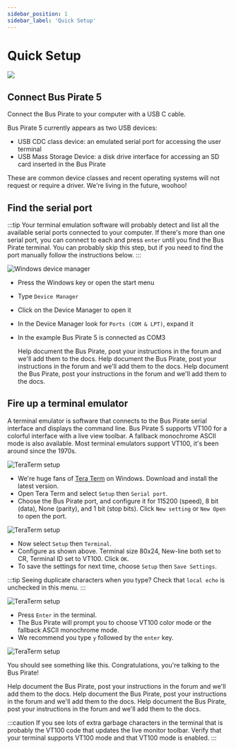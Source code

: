 ```yaml
---
sidebar_position: 1
sidebar_label: 'Quick Setup'
---
```



# Quick Setup

![](./img/quicksetup-1024.jpg)

## Connect Bus Pirate 5

Connect the Bus Pirate to your computer with a USB C cable.

Bus Pirate 5 currently appears as two USB devices:
- USB CDC class device: an emulated serial port for accessing the user terminal
- USB Mass Storage Device: a disk drive interface for accessing an SD card inserted in the Bus Pirate

These are common device classes and recent operating systems will not request or require a driver. We're living in the future, woohoo!

## Find the serial port

:::tip
Your terminal emulation software will probably detect and list all the available serial ports connected to your computer. If there's more than one serial port, you can connect to each and press ```enter``` until you find the Bus Pirate terminal. You can probably skip this step, but if you need to find the port manually follow the instructions below.
:::

<Tabs groupId="operating-systems" queryString="current-os">
  <TabItem value="win" label="Windows">

![Windows device manager](./img/serialport-windows.png)

- Press the Windows key or open the start menu
- Type ```Device Manager```
- Click on the Device Manager to open it
- In the Device Manager look for ```Ports (COM & LPT)```, expand it
- In the example Bus Pirate 5 is connected as COM3


  </TabItem>
  <TabItem value="linux" label="Linux">Help document the Bus Pirate, post your instructions in the forum and we'll add them to the docs.</TabItem>
  <TabItem value="mac" label="macOS">Help document the Bus Pirate, post your instructions in the forum and we'll add them to the docs.</TabItem>
  <TabItem value="android" label="Android">Help document the Bus Pirate, post your instructions in the forum and we'll add them to the docs.</TabItem>
</Tabs>

## Fire up a terminal emulator

A terminal emulator is software that connects to the Bus Pirate serial interface and displays the command line. Bus Pirate 5 supports VT100 for a colorful interface with a live view toolbar. A fallback monochrome ASCII mode is also available. Most terminal emulators support VT100, it's been around since the 1970s.

<Tabs groupId="operating-systems" queryString="current-os">
  <TabItem value="win" label="Windows">

![TeraTerm setup](./img/teraterm-setup-com.png)

- We're huge fans of [Tera Term](https://ttssh2.osdn.jp/index.html.en) on Windows. Download and install the latest version.
- Open Tera Term and select ```Setup``` then ```Serial port```.
- Choose the Bus Pirate port, and configure it for 115200 (speed), 8 bit (data), None (parity), and 1 bit (stop bits). Click ```New setting``` or ```New Open``` to open the port.

![TeraTerm setup](./img/teraterm-setup-term.png)

- Now select ```Setup``` then ```Terminal```.
- Configure as shown above. Terminal size 80x24, New-line both set to CR, Terminal ID set to VT100. Click ```OK```.
- To save the settings for next time, choose ```Setup``` then ```Save Settings```.

:::tip
Seeing duplicate characters when you type? Check that ```local echo``` is unchecked in this menu.
:::

![TeraTerm setup](./img/teraterm-vt100.png)

- Press ```Enter``` in the terminal. 
- The Bus Pirate will prompt you to choose VT100 color mode or the fallback ASCII monochrome mode. 
- We recommend you type ```y``` followed by the ```enter``` key.

![TeraTerm setup](./img/teraterm-done.png)

You should see something like this. Congratulations, you're talking to the Bus Pirate!



  </TabItem>
  <TabItem value="linux" label="Linux">Help document the Bus Pirate, post your instructions in the forum and we'll add them to the docs.</TabItem>
  <TabItem value="mac" label="macOS">Help document the Bus Pirate, post your instructions in the forum and we'll add them to the docs.</TabItem>
  <TabItem value="android" label="Android">Help document the Bus Pirate, post your instructions in the forum and we'll add them to the docs.</TabItem>
</Tabs>

:::caution
If you see lots of extra garbage characters in the terminal that is probably the VT100 code that updates the live monitor toolbar. Verify that your terminal supports VT100 mode and that VT100 mode is enabled.
::: 

<DiscourseComments/>
